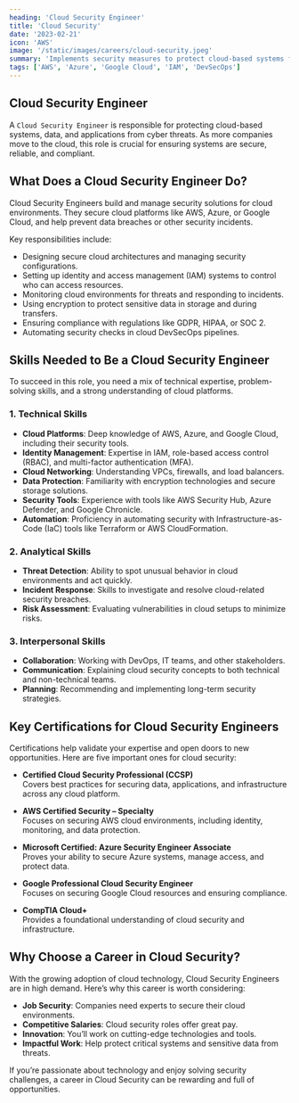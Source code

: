 ```yaml
---
heading: 'Cloud Security Engineer'
title: 'Cloud Security'
date: '2023-02-21'
icon: 'AWS'
image: '/static/images/careers/cloud-security.jpeg'
summary: 'Implements security measures to protect cloud-based systems from cyber threats.'
tags: ['AWS', 'Azure', 'Google Cloud', 'IAM', 'DevSecOps']
---
```


## Cloud Security Engineer

A `Cloud Security Engineer` is responsible for protecting cloud-based systems, data, and applications from cyber threats. As more companies move to the cloud, this role is crucial for ensuring systems are secure, reliable, and compliant.

## What Does a Cloud Security Engineer Do?

Cloud Security Engineers build and manage security solutions for cloud environments. They secure cloud platforms like AWS, Azure, or Google Cloud, and help prevent data breaches or other security incidents.

Key responsibilities include:

- Designing secure cloud architectures and managing security configurations.
- Setting up identity and access management (IAM) systems to control who can access resources.
- Monitoring cloud environments for threats and responding to incidents.
- Using encryption to protect sensitive data in storage and during transfers.
- Ensuring compliance with regulations like GDPR, HIPAA, or SOC 2.
- Automating security checks in cloud DevSecOps pipelines.

## Skills Needed to Be a Cloud Security Engineer

To succeed in this role, you need a mix of technical expertise, problem-solving skills, and a strong understanding of cloud platforms.

### 1. Technical Skills

- **Cloud Platforms**: Deep knowledge of AWS, Azure, and Google Cloud, including their security tools.
- **Identity Management**: Expertise in IAM, role-based access control (RBAC), and multi-factor authentication (MFA).
- **Cloud Networking**: Understanding VPCs, firewalls, and load balancers.
- **Data Protection**: Familiarity with encryption technologies and secure storage solutions.
- **Security Tools**: Experience with tools like AWS Security Hub, Azure Defender, and Google Chronicle.
- **Automation**: Proficiency in automating security with Infrastructure-as-Code (IaC) tools like Terraform or AWS CloudFormation.

### 2. Analytical Skills

- **Threat Detection**: Ability to spot unusual behavior in cloud environments and act quickly.
- **Incident Response**: Skills to investigate and resolve cloud-related security breaches.
- **Risk Assessment**: Evaluating vulnerabilities in cloud setups to minimize risks.

### 3. Interpersonal Skills

- **Collaboration**: Working with DevOps, IT teams, and other stakeholders.
- **Communication**: Explaining cloud security concepts to both technical and non-technical teams.
- **Planning**: Recommending and implementing long-term security strategies.

## Key Certifications for Cloud Security Engineers

Certifications help validate your expertise and open doors to new opportunities. Here are five important ones for cloud security:

- **Certified Cloud Security Professional (CCSP)**  
  Covers best practices for securing data, applications, and infrastructure across any cloud platform.

- **AWS Certified Security – Specialty**  
  Focuses on securing AWS cloud environments, including identity, monitoring, and data protection.

- **Microsoft Certified: Azure Security Engineer Associate**  
  Proves your ability to secure Azure systems, manage access, and protect data.

- **Google Professional Cloud Security Engineer**  
  Focuses on securing Google Cloud resources and ensuring compliance.

- **CompTIA Cloud+**  
  Provides a foundational understanding of cloud security and infrastructure.

## Why Choose a Career in Cloud Security?

With the growing adoption of cloud technology, Cloud Security Engineers are in high demand. Here’s why this career is worth considering:

- **Job Security**: Companies need experts to secure their cloud environments.
- **Competitive Salaries**: Cloud security roles offer great pay.
- **Innovation**: You’ll work on cutting-edge technologies and tools.
- **Impactful Work**: Help protect critical systems and sensitive data from threats.

If you’re passionate about technology and enjoy solving security challenges, a career in Cloud Security can be rewarding and full of opportunities.
